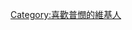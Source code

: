 {{Userbox
  |border-c = #00008B
  |border-s = 2
  |id-c     = #000000
  |id-s     = 12
  |id-fc    = #000000
  |info-c   = #D3D3D3
  |info-s   = 8
  |info-fc  = #B22222
  |id       = [[File:Flag of Prussia (1892-1918).svg|50px]]
  |info     = 一個人真快樂！[[義呆利 Axis Powers角色列表#日耳曼系|本大爺]]今天也和小鳥一樣帥！
}}
[[Category:喜歡普憫的維基人]]